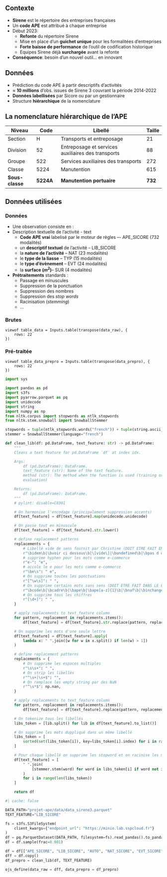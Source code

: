 ## Contexte 

- [**Sirene**]{.orange} est le répertoire des entreprises françaises
- Un [**code APE**]{.orange} est attribué à chaque entreprise
- Début 2023:
  - [**Refonte**]{.blue2} du répertoire Sirene
  - Mise en place d'un [**guichet unique**]{.blue2} pour les formalitées d'entreprises
  - [**Forte baisse de performance**]{.blue2} de l'outil de codification historique
  - Equipes Sirene déjà [**surchargée**]{.blue2} avant la refonte

- [**Conséquence**]{.orange}: besoin d'un nouvel outil... en innovant

## Données

- Prédiction du code APE à partir descriptifs d'activités
- [$\approx$ **10 millions**]{.orange} d'obs. issues de Sirene 3 couvrant la période 2014-2022
- [**Données labellisées**]{.orange} par Sicore ou par un gestionnaire
- Structure [**hiérarchique**]{.orange} de la nomenclature

## La nomenclature hiérarchique de l'APE

| Niveau | Code | Libellé | Taille |
|-------|------|----------------------|-|
| Section     | H     |Transports et entreposage|21|
| Division    | 52    |Entreposage et services auxiliaires des transports|88|
| Groupe      | 522   |Services auxiliaires des transports|272|
| Classe      | 5224  |Manutention|615|
| **Sous-classe** | [**5224A**]{.red2} |**Manutention portuaire**|[**732**]{.orange}|


## Données utilisées {.scrollable}

::: {.panel-tabset}

### Données 

  - Une observation consiste en : 
  - [Description textuelle]{.blue2} de l'activité - [text]{.green2}
    - [**Code APE vrai**]{.blue2} labelisé par le moteur de règles –- [APE_SICORE]{.green2} (732 modalités)
    - un [**descriptif textuel**]{.red2} de l'activité -- [LIB_SICORE]{.green2}
    - la [**nature de l’activité**]{.blue2} -- [NAT]{.green2} (23 modalités)
    - le [**type de la liasse**]{.blue2} -- [TYP]{.green2} (15 modalités)
    - le [**type d’évènement**]{.blue2} -- [EVT]{.green2} (24 modalités)
    - la [**surface ($m^2$)**]{.blue2}-- [SUR]{.green2} (4 modalités)

- [**Prétraitements**]{.orange} standards :
  - Passage en minuscules
  - Suppression de la ponctuation
  - Suppression des nombres
  - Suppression des *stop words*
  - Racinisation (*stemming*)
  - ...


### Brutes

```ojs
viewof table_data = Inputs.table(transpose(data_raw), {
    rows: 22
})
```

### Pré-traitée

```ojs
viewof table_data_prepro = Inputs.table(transpose(data_prepro), {
    rows: 22
})
```

:::


```python
import sys

import pandas as pd
import s3fs
import pyarrow.parquet as pq
import unidecode
import string
import numpy as np
from nltk.corpus import stopwords as ntlk_stopwords
from nltk.stem.snowball import SnowballStemmer

```


```python
stopwords = tuple(ntlk_stopwords.words("french")) + tuple(string.ascii_lowercase)
stemmer = SnowballStemmer(language="french")

def clean_lib(df: pd.DataFrame, text_feature: str) -> pd.DataFrame:
    """
    Cleans a text feature for pd.DataFrame `df` at index idx.

    Args:
        df (pd.DataFrame): DataFrame.
        text_feature (str): Name of the text feature.
        method (str): The method when the function is used (training or
        evaluation)

    Returns:
        df (pd.DataFrame): DataFrame.
    """
    # pylint: disable=C0301

    # On harmonise l'encodage (principalement suppression accents)
    df[text_feature] = df[text_feature].map(unidecode.unidecode)

    # On passe tout en minuscule
    df[text_feature] = df[text_feature].str.lower()

    # define replacement patterns
    replacements = {
        # Libellé vide de sens fournit par Christine (DOIT ETRE FAIT EN AMONT DU MODELE EN JAVA)
        r"\bidem\b|\bvoir ci dessous\b|\[vide\]|\bundefined\b|\bpas d objet\b|\(voir ci dessus\)|\(voir extrait siege social\\/etablissement principal\)|\bcf activite principale\b|\bcf activite principale et objet\b|\bcf activites de l entreprise\b|\bcf activites principales de l entreprise\b|\bcf actvites principales\b|\bcf k bis\b|\bcf le principales activites de l  entreprise\b|\bcf le sprincipale activites de l  entreprise\b|\bcf le sprincipales activites de l  entreprise\b|\bcf les activites principales de l  entreprise\b|\bcf les ppales activites de l  entreprise\b|\bcf les ppales activites de la ste\b|\bcf les principale activites de l  entreprise\b|\bcf les principales activites\b|\bcf les principales activites de l  entreprise\b|\bcf les principales activites de l  entreprises\b|\bcf les principales activites ppales de l  entreprise\b|\bcf les principales activtes de l  entreprise\b|\bcf les principales acttivites de l  entreprise\b|\bcf les prinipales activites de l  entreprise\b|\bcf lesprincipales activites de l  entreprise\b|\bcf objet\b|\bcf obs\b|\bcf principales activite de l  entreprise\b|\bcf principales activites de l  entreprise\b|cf rubrique \"principales activites de l entreprise\" idem|cf rubrique n2 ci dessus \(743b\)|\bcf supra\b|\bcf ci  dessus\b|\bcommerce de detail, idem case 2\b|\bextension a: voir ci dessus\b|\bid\b|\bid principales activites\b|\bid principales activites de l  entreprise\b|\bidem ci dessus\b|idem \( voir principales activites\)|\bidem  dessus\b|\bidem 1ere page\b|\bidem a principales activites de l  entreprise\b|\bidem activiet eprincipale\b|\bidem activite\b|\bidem activite 1ere page\b|\bidem activite ci  dessus\b|\bidem activite de l  entreprise\b|\bidem activite enoncee ci  dessus\b|\bidem activite entreprise\b|\bidem activite generales\b|\bidem activite premiere page\b|\bidem activite principale\b|\bidem activite princippale\b|\bidem activite prinicpale\b|\bidem activite sur 1ere page\b|\bidem activites ci dessus\b|\bidem activites declarees au siege et principal\b|\bidem activites enoncees ci dessus\b|\bidem activites entreprise\b|\bidem activites principales\b|\bidem activites principales de l entreprise\b|\bidem activites siege\b|\bidem activte principale\b|\bidem activtie 1ere page\b|\bidem au siege\b|\bidem au siege social\b|\bidem aux principales actiivtes\b|\bidem aux principales activites\b|\bidem case 13\b|\bidem ci dessous\b|\bidem ci dessus enoncee\b|\bidem cidessus\b|\bidem objet\b|\bidem premiere page\b|\bidem pricincipales activites de l entreprise\b|\bidem pricipales activites\b|\bidem principale activite\b|\bidem principales activite de l entreprise\b|\bidem principales activite de l entreprises\b|\bidem principales activite l entreprise\b|\bidem principales activites\b|\bidem principales activites citees ci dessus\b|\bidem principales activites de l entreprises\b|idem principales activites de l entreprise\(objet\)|\bidem principales activites et objet social\b|\bidem principales activitse de l entreprise\b|\bidem que celle decrite plus haut\b|\bidem que ci dessus\b|\bidem que l activite decrite plus haut\b|\bidem que les activites principales\b|\bidem que les activites principales ci dessus\b|\bidem que les activitges principales\b|\bidem que les principales activites\b|\bidem que les principales activites de l entreprise\b|\bidem que pour le siege\b|\bidem rubrique principales activites de l entreprise\b|\bidem siege\b|idem siege \+ voir observation|\bidem siege et ets principal\b|\bidem siege social\b|idem siege, \(\+ articles americains\)|\bidem societe\b|\bidem voir activite principale\b|\bidem voir ci dessus\b|\bidentique a l objet social indique en case 2 de l imprime m2\b|\bidm ci dessus\b|\bnon indiquee\b|\bnon precise\b|\bnon precisee\b|\bnon precisees\b|\bvoir 1ere page\b|\bvoir activite ci dessus\b|\bvoir activite principale\b|\bvoir activite principale ci dessus\b|\bvoir activites principales\b|\bvoir cidessus\b|\bvoir idem ci dessus\b|\bvoir objet social\b|\bvoir page 1\b|\bvoir page precedente\b|\bvoir plus haut\b|\bvoir princiale activite\b|\bvoir princiales activites\b|\bvoir princiapales activites\b|\bvoir princiaples activites\b|\bvoir principale activite\b|\bvoir principales activites\b|\bvoir principales activites de l entreprise\b|\bvoir principales actvites\b|\bvoir principalesactivites\b|\bvoir principles activites\b|\bvoir rubrique principales activites de l entreprise\b|\bvoir sur la 1ere page\b|\bvoir dessus\b|voir: \"principales activite de l entreprise\"|voir: \"principales activites de l entreprises\"|voir: \"principales activites de l entrprise\"|voir: \"principales activites en entreprise\"|\bconforme au kbis\b|\bsans changement\b|\bsans activite\b|\bsans acitivite\b|\bactivite inchangee\b|\bactivites inchangees\b|\bsiege social\b|\ba definir\b|\ba preciser\b|\bci dessus\b|\bci desus\b|\bci desssus\b|\bvoir activit principale\b|\bidem extrait kbis\b|\bn a plus a etre mentionne sur l extrait decret\b|\bcf statuts\b|\bactivite principale case\b|\bactivites principales case\b|\bactivite principale\b|\bactivites principales\b|\bvoir case\b|\baucun changement\b|\bsans modification\b|\bactivite non modifiee\b|\bactivite identique\b|\bpas de changement\b|\bcode\b|\bape\b|\bnaf\b|\binchangee\b|\binchnagee\b|\bkbis\b|\bk bis\b|\binchangees\b|\bnp\b|\binchange\b|\bnc\b|\bxx\b|\bxxx\b|\binconnue\b|\binconnu\b|\bvoir\b|\bannexe\b|\bmo\b|\biem\b|\binchanges\b|\bactivite demeure\b|\bactivite inchangée\b|\bcase precedente\b|\bidem cadre precedent\b|\bactivite demeure\b|\bactivite inchangée\b|\bnon renseignee\b|\bneant\b|\bnon renseigne\b": " ",
        # supprime hyphen pour les mots comme e-commerce
        r"e-": "e",
        # accole le e pour les mots comme e-commerce
        r"\be\s": " e",
        # On supprime toutes les ponctuations
        r"[^\w\s]": " ",
        # On supprime certains mots sans sens (DOIT ETRE FAIT DANS LE PREPROCESSING EN JAVA)
        r"\bcode\b|\bcadre\b|\bape\b|\bape[a-z]{1}\b|\bnaf\b|\binchangee\b|\binchnagee\b|\bkbis\b|\bk bis\b|\binchangees\b|\bnp\b|\binchange\b|\bnc\b|\bidem\b|\bxx\b|\bxxx\b|\baa\b|\baaa\b|\bidem cadre precedent\b|\bidem case\b|\binchanges\b|\bmo\b|\biem\b|\bci dessus\b|\bet\b": "",
        # On supprime tous les chiffres
        r"[\d+]": " ",
    }

    # apply replacements to text_feature column
    for pattern, replacement in replacements.items():
        df[text_feature] = df[text_feature].str.replace(pattern, replacement, regex=True)

    # On supprime les mots d'une seule lettre
    df[text_feature] = df[text_feature].apply(
        lambda x: " ".join([w for w in x.split() if len(w) > 1])
    )

    # define replacement patterns
    replacements = {
        # On supprime les espaces multiples
        r"\s\s+": " ",
        # On strip les libellés
        r"^\s+|\s+$": "",
        # On remplace les empty string par des NaN
        r"^\s*$": np.nan,
    }

    # apply replacements to text_feature column
    for pattern, replacement in replacements.items():
        df[text_feature] = df[text_feature].replace(pattern, replacement, regex=True)

    # On tokenize tous les libellés
    libs_token = [lib.split() for lib in df[text_feature].to_list()]

    # On supprime les mots duppliqué dans un même libellé
    libs_token = [
        sorted(set(libs_token[i]), key=libs_token[i].index) for i in range(len(libs_token))
    ]

    # Pour chaque libellé on supprime les stopword et on racinise les mots
    df[text_feature] = [
        " ".join(
            [stemmer.stem(word) for word in libs_token[i] if word not in stopwords]
        )
        for i in range(len(libs_token))
    ]

    return df
```


```python
#| cache: false

DATA_PATH="projet-ape/data/data_sirene3.parquet"
TEXT_FEATURE="LIB_SICORE"

fs = s3fs.S3FileSystem(
    client_kwargs={"endpoint_url": "https://minio.lab.sspcloud.fr"}
)
df = pq.ParquetDataset(DATA_PATH, filesystem=fs).read_pandas().to_pandas()
df = df.sample(frac=0.001)

df = df[["APE_SICORE", "LIB_SICORE", "AUTO", "NAT_SICORE", "EVT_SICORE", "SURF"]]
dff = df.copy()
df_prepro = clean_lib(df, TEXT_FEATURE)

ojs_define(data_raw = dff, data_prepro = df_prepro)
```

